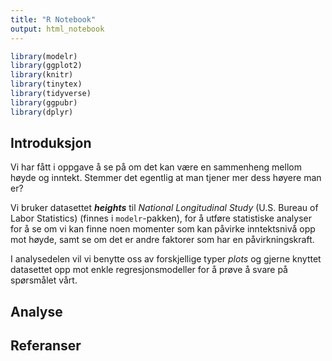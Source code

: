 ```yaml
---
title: "R Notebook"
output: html_notebook
---
```



```r
library(modelr)
library(ggplot2)
library(knitr)
library(tinytex)
library(tidyverse)
library(ggpubr)
library(dplyr)
```

## Introduksjon

Vi har fått i oppgave å se på om det kan være en sammenheng mellom høyde og inntekt. 
Stemmer det egentlig at man tjener mer dess høyere man er?

Vi bruker datasettet ***heights*** til *National Longitudinal Study* (U.S. Bureau of Labor Statistics) (finnes i `modelr`-pakken), for å utføre statistiske analyser for å se om vi kan finne noen momenter som kan påvirke inntektsnivå opp mot høyde, samt se om det er andre faktorer som har en påvirkningskraft. 

I analysedelen vil vi benytte oss av forskjellige typer *plots* og gjerne knyttet datasettet opp mot enkle regresjonsmodeller for å prøve å svare på spørsmålet vårt.

## Analyse


## Referanser


